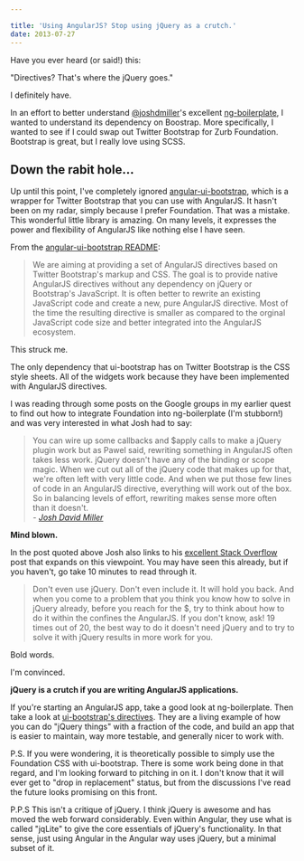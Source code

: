 ```yaml
---

title: 'Using AngularJS? Stop using jQuery as a crutch.'
date: 2013-07-27
---
```


Have you ever heard (or said!) this:

"Directives? That's where the jQuery goes."

I definitely have.

In an effort to better understand
[@joshdmiller](https://twitter.com/joshdmiller)'s excellent
[ng-boilerplate](https://github.com/joshdmiller/ng-boilerplate), I
wanted to understand its dependency on Boostrap. More specifically, I wanted to
see if I could swap out Twitter Bootstrap for Zurb Foundation. Bootstrap is
great, but I really love using SCSS.

## Down the rabit hole...

Up until this point, I've completely ignored
[angular-ui-bootstrap](https://github.com/angular-ui/bootstrap), which is a wrapper for
Twitter Bootstrap that you can use with AngularJS. It hasn't been on my radar,
simply because I prefer Foundation. That was a mistake. This wonderful little
library is amazing. On many levels, it expresses the power and flexibility of
AngularJS like nothing else I have seen.

From the [angular-ui-bootstrap
README](https://github.com/angular-ui/bootstrap#native-lightweight-directives):

> We are aiming at providing a set of AngularJS directives based on Twitter
> Bootstrap's markup and CSS. The goal is to provide native AngularJS directives
> without any dependency on jQuery or Bootstrap's JavaScript. It is often better
> to rewrite an existing JavaScript code and create a new, pure AngularJS
> directive. Most of the time the resulting directive is smaller as compared to
> the orginal JavaScript code size and better integrated into the AngularJS
> ecosystem.

This struck me.

The only dependency that ui-bootstrap has on Twitter Bootstrap is the CSS style
sheets. All of the widgets work because they have been implemented with
AngularJS directives.

I was reading through some posts on the Google groups in my earlier quest to
find out how to integrate Foundation into ng-boilerplate (I'm stubborn!) and was
very interested in what Josh had to say:

<blockquote>You can wire up some callbacks and $apply calls to make a jQuery
plugin work but as Pawel said, rewriting something in AngularJS often takes less
work. jQuery doesn't have any of the binding or scope magic. When we cut out all
of the jQuery code that makes up for that, we're often left with very little
code. And when we put those few lines of code in an AngularJS directive,
everything will work out of the box. So in balancing levels of effort, rewriting
makes sense more often than it doesn't.<cite><br/>- <a
href="https://groups.google.com/d/msg/angular/Htkzt7Fsaog/TeFm5l4snTwJ">Josh
David Miller</a></cite></blockquote>

**Mind blown.**

In the post quoted above Josh also links to his [excellent Stack
Overflow](https://stackoverflow.com/questions/14994391/how-do-i-think-in-angularjs-emberjsor-other-client-mvc-framework-if-i-have-a/15012542#15012542)
post that expands on this viewpoint. You may have seen this already, but if you
haven't, go take 10 minutes to read through it.

> Don't even use jQuery. Don't even include it. It will hold you back. And when
> you come to a problem that you think you know how to solve in jQuery already,
> before you reach for the $, try to think about how to do it within the confines
> the AngularJS. If you don't know, ask! 19 times out of 20, the best way to do
> it doesn't need jQuery and to try to solve it with jQuery results in more work
> for you.

Bold words.

I'm convinced.

**jQuery is a crutch if you are writing AngularJS applications.**

If you're starting an AngularJS app, take a good look at
ng-boilerplate. Then take a look at [ui-bootstrap's directives](https://github.com/angular-ui/bootstrap/tree/master/src). They are a living
example of how you can do "jQuery things" with a fraction of the code, and build
an app that is easier to maintain, way more testable, and generally nicer to
work with.

P.S. If you were wondering, it is theoretically possible to simply use the
Foundation CSS with ui-bootstrap. There is some work being done in that regard,
and I'm looking forward to pitching in on it. I don't know that it will ever get
to "drop in replacement" status, but from the discussions I've read the future
looks promising on this front.

P.P.S This isn't a critique of jQuery. I think jQuery is awesome and has moved
the web forward considerably. Even within Angular, they use what is called
"jqLite" to give the core essentials of jQuery's functionality. In that sense,
just using Angular in the Angular way uses jQuery, but a minimal subset of it.
